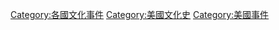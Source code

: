 [[Category:各國文化事件|Category:各國文化事件]]
[[Category:美國文化史|Category:美國文化史]]
[[Category:美國事件|Category:美國事件]]
